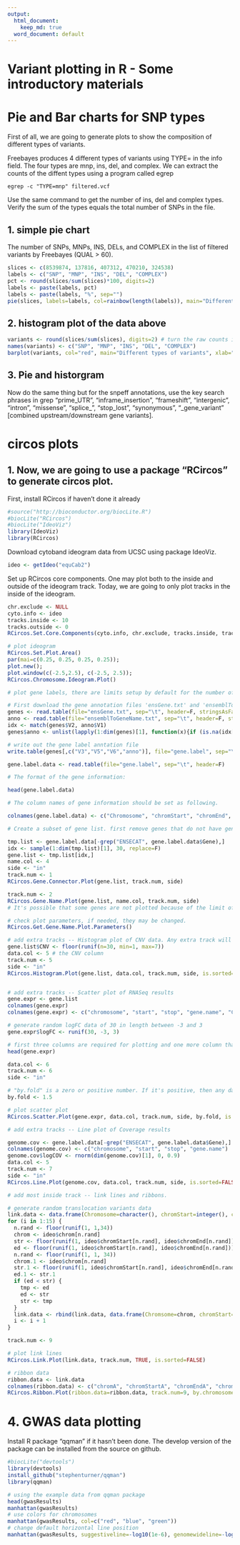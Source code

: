 ```yaml
---
output:
  html_document:
    keep_md: true
  word_document: default
---
```

Variant plotting in R - Some introductory materials
========================================================


# Pie and Bar charts for SNP types

First of all, we are going to generate plots to show the composition of different types of variants.

Freebayes produces 4 different types of variants using TYPE= in the info field. The four types are mnp, ins, del, and complex. We can extract the counts of the diffent types using a program called egrep 

```
egrep -c "TYPE=mnp" filtered.vcf
```

Use the same command to get the number of ins, del and complex types. Verify the sum of the types equals the total number of SNPs in the file.

## 1. simple pie chart
The number of SNPs, MNPs, INS, DELs, and COMPLEX in the list of filtered variants by Freebayes (QUAL > 60).
```r
slices <- c(8539874, 137816, 407312, 470210, 324538)
labels <- c("SNP", "MNP", "INS", "DEL", "COMPLEX")
pct <- round(slices/sum(slices)*100, digits=2)
labels <- paste(labels, pct)
labels <- paste(labels, "%", sep="")
pie(slices, labels=labels, col=rainbow(length(labels)), main="Different types of variants")
```

## 2. histogram plot of the data above
```r
variants <- round(slices/sum(slices), digits=2) # turn the raw counts into proportions
names(variants) <- c("SNP", "MNP", "INS", "DEL", "COMPLEX")
barplot(variants, col="red", main="Different types of variants", xlab="Type of variant", ylab="Percentage")
```

## 3. Pie and historgram 
Now do the same thing but for the snpeff annotations, use the key search phrases in grep "prime_UTR", "inframe_insertion", "frameshift", "intergenic", "intron", "missense", "splice_", "stop_lost", "synonymous", "_gene_variant" [combined upstream/downstream gene variants].

# circos plots 
## 1. Now, we are going to use a package "RCircos" to generate circos plot.
First, install RCircos if haven't done it already 

```r
#source("http://bioconductor.org/biocLite.R")
#biocLite("RCircos")
#biocLite("IdeoViz")
library(IdeoViz)
library(RCircos)
```

Download cytoband ideogram data from UCSC using package IdeoViz.
```r
ideo <- getIdeo("equCab2")
```

Set up RCircos core components. One may plot both to the inside and outside of the ideogram track. Today, we are going to only plot tracks in the inside of the ideogram.
```r
chr.exclude <- NULL
cyto.info <- ideo
tracks.inside <- 10
tracks.outside <- 0
RCircos.Set.Core.Components(cyto.info, chr.exclude, tracks.inside, tracks.outside)

# plot ideogram
RCircos.Set.Plot.Area()
par(mai=c(0.25, 0.25, 0.25, 0.25));
plot.new();
plot.window(c(-2.5,2.5), c(-2.5, 2.5));
RCircos.Chromosome.Ideogram.Plot()

# plot gene labels, there are limits setup by default for the number of genes that can be plotted for each chromosome based on the size of the chromosomes. The parameter can be changed if necessary. However, plotting too many genes will have the risk of having gene symbols overlapping one another.

# First download the gene annotation files 'ensGene.txt' and 'ensemblToGeneName.txt' from UCSC http://hgdownload.cse.ucsc.edu/goldenPath/equCab2/database/ 
genes <- read.table(file="ensGene.txt", sep="\t", header=F, stringsAsFactors=F)
anno <- read.table(file="ensemblToGeneName.txt", sep="\t", header=F, stringsAsFactors=F)
idx <- match(genes$V2, anno$V1)
genes$anno <- unlist(lapply(1:dim(genes)[1], function(x){if (is.na(idx[x]) == "TRUE") {genes$V2[x]} else {anno$V2[idx[x]]}}))

# write out the gene label anntation file
write.table(genes[,c("V3","V5","V6","anno")], file="gene.label", sep="\t", row.names=F, col.names=F, quote=F)

gene.label.data <- read.table(file="gene.label", sep="\t", header=F)

# The format of the gene information:

head(gene.label.data)

# The column names of gene information should be set as following.

colnames(gene.label.data) <- c("Chromosome", "chromStart", "chromEnd", "Gene")

# Create a subset of gene list. first remove genes that do not have gene symbols, because ENSEMBL IDs are too long in character and will use up too much space for demonstration purpose. The list of genes would be the genes of interest. In the class, we will randomly select 30 genes.

tmp.list <- gene.label.data[-grep("ENSECAT", gene.label.data$Gene),]
idx <- sample(1:dim(tmp.list)[1], 30, replace=F)
gene.list <- tmp.list[idx,]
name.col <- 4
side <- "in"
track.num <- 1
RCircos.Gene.Connector.Plot(gene.list, track.num, side)

track.num <- 2
RCircos.Gene.Name.Plot(gene.list, name.col, track.num, side)
# It's possible that some genes are not plotted because of the limit of plotting for each chromosome.

# check plot parameters, if needed, they may be changed.
RCircos.Get.Gene.Name.Plot.Parameters() 

# add extra tracks -- Histogram plot of CNV data. Any extra track will depend on the types of data one wants to include in the plot. The required information is the location of what will be plotted in the genome: chromosome number, start and stop position.
gene.list$CNV <- floor(runif(n=30, min=1, max=7))
data.col <- 5 # the CNV column
track.num <- 5
side <- "in"
RCircos.Histogram.Plot(gene.list, data.col, track.num, side, is.sorted=FALSE, min.value=-2)


# add extra tracks -- Scatter plot of RNASeq results
gene.expr <- gene.list
colnames(gene.expr)
colnames(gene.expr) <- c("chromosome", "start", "stop", "gene.name", "CNV")

# generate random logFC data of 30 in length between -3 and 3
gene.expr$logFC <- runif(30, -3, 3)

# first three columns are required for plotting and one more column that corresponds to the data to plot 
head(gene.expr)

data.col <- 6
track.num <- 6
side <- "in"

# "by.fold" is a zero or positive number. If it's positive, then any data point with a value >= by.fold will be plotted as red color; any data point with a value <= -by.fold will be plotted as blue color; otherwise, data point will be plotted in black color.
by.fold <- 1.5

# plot scatter plot
RCircos.Scatter.Plot(gene.expr, data.col, track.num, side, by.fold, is.sorted=FALSE)

# add extra tracks -- Line plot of Coverage results

genome.cov <- gene.label.data[-grep("ENSECAT", gene.label.data$Gene),]
colnames(genome.cov) <- c("chromosome", "start", "stop", "gene.name")
genome.cov$logCOV <- rnorm(dim(genome.cov)[1], 0, 0.9)
data.col <- 5
track.num <- 7
side <- "in"
RCircos.Line.Plot(genome.cov, data.col, track.num, side, is.sorted=FALSE)

# add most inside track -- link lines and ribbons.

# generate random translocation variants data
link.data <- data.frame(Chromosome=character(), chromStart=integer(), chromEnd=integer(), Chromosome.1=character(), chromStart.1=integer(), chromEnd.1=integer(), stringsAsFactors=F)
for (i in 1:15) {
  n.rand <- floor(runif(1, 1,34))
  chrom <- ideo$chrom[n.rand]
  str <- floor(runif(1, ideo$chromStart[n.rand], ideo$chromEnd[n.rand]))
  ed <- floor(runif(1, ideo$chromStart[n.rand], ideo$chromEnd[n.rand]))
  n.rand <- floor(runif(1, 1, 34))
  chrom.1 <- ideo$chrom[n.rand]
  str.1 <- floor(runif(1, ideo$chromStart[n.rand], ideo$chromEnd[n.rand]))
  ed.1 <- str.1
  if (ed < str) {
    tmp <- ed
    ed <- str
    str <- tmp
  }
  link.data <- rbind(link.data, data.frame(Chromsome=chrom, chromStart=str, chromEnd=ed, Chromosome.1=chrom.1, chromStart.1=str.1, chromEnd.1=ed.1))
  i <- i + 1
}

track.num <- 9

# plot link lines
RCircos.Link.Plot(link.data, track.num, TRUE, is.sorted=FALSE)

# ribbon data
ribbon.data <- link.data
colnames(ribbon.data) <- c("chromA", "chromStartA", "chromEndA", "chromB", "chromStartB", "chromEndB")
RCircos.Ribbon.Plot(ribbon.data=ribbon.data, track.num=9, by.chromosome=FALSE, twist=FALSE, is.sorted=FALSE)

```

# 4. GWAS data plotting
Install R package "qqman" if it hasn't been done. The develop version of the package can be installed from the source on github.
```r
#biocLite("devtools")
library(devtools)
install_github("stephenturner/qqman")
library(qqman)

# using the example data from qqman package
head(gwasResults)
manhattan(gwasResults)
# use colors for chromosomes
manhattan(gwasResults, col=c("red", "blue", "green"))
# change default horizontal line position
manhattan(gwasResults, suggestiveline=-log10(1e-6), genomewideline=-log10(1e-8), col=c("red", "blue", "green"))
```

